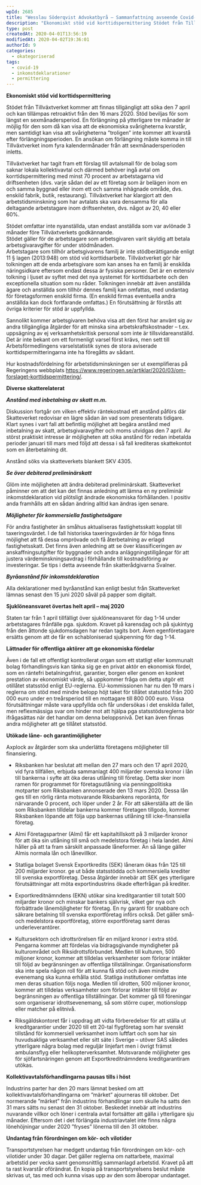 ```yaml
---
wpId: 2685
title: "Wesslau Söderqvist Advokatbyrå – Sammanfattning avseende Covid-19"
description: "Ekonomiskt stöd vid korttidspermittering Stödet från Tillväxtverket kommer att finnas tillgängligt att söka den 7 april och kan tillämpas retroaktivt från den 16 mars 2020. Stöd beviljas för som längst&hellip;"
type: post
createdAt: 2020-04-01T13:56:19
modifiedAt: 2020-04-02T19:36:01
authorId: 9
categories:
  - okategoriserad
tags:
  - covid-19
  - inkomstdeklarationer
  - permittering
---
```


**Ekonomiskt stöd vid korttidspermittering**

Stödet från Tillväxtverket kommer att finnas tillgängligt att söka den 7 april och kan tillämpas retroaktivt från den 16 mars 2020. Stöd beviljas för som längst en sexmånadersperiod. En förlängning på ytterligare tre månader är möjlig för den som då kan visa att de ekonomiska svårigheterna kvarstår, men samtidigt kan visa att svårigheterna ”troligen” inte kommer att kvarstå efter förlängningsperioden. En ansökan om förlängning måste komma in till Tillväxtverket inom fyra kalendermånader från att sexmånadersperioden inletts.

Tillväxtverket har tagit fram ett förslag till avtalsmall för de bolag som saknar lokala kollektivavtal och därmed behöver ingå avtal om korrtidspermittering med minst 70 procent av arbetstagarna vid driftsenheten (dvs. varje sådan del av ett företag som är belägen inom en och samma byggnad eller inom ett och samma inhägnade område, dvs. enskild fabrik, butik, restaurang). Tillväxtverket har klargjort att den arbetstidsminskning som har avtalats ska vara densamma för alla deltagande arbetstagare inom driftsenheten, dvs. något av 20, 40 eller 60%.

Stödet omfattar inte nyanställda, utan endast anställda som var avlönade 3 månader före Tillväxtverkets godkännande.  
Stödet gäller för de arbetstagare som arbetsgivaren varit skyldig att betala arbetsgivaravgifter för under stödmånaden.  
Arbetstagare som tillhör arbetsgivarens familj är inte stödberättigande enligt 11 § lagen (2013:948) om stöd vid korttidsarbete. Tillväxtverket gör här tolkningen att de enda arbetsgivare som kan anses ha en familj är enskilda näringsidkare eftersom endast dessa är fysiska personer. Det är en extensiv tolkning i ljuset av syftet med det nya systemet för korttidsarbete och den exceptionella situation som nu råder. Tolkningen innebär att även anställda ägare och anställda som tillhör dennes familj kan omfattas, med undantag för företagsformen enskild firma. (En enskild firmas eventuella andra anställda kan dock fortfarande omfattas.) En förutsättning är förstås att övriga kriterier för stöd är uppfyllda.

Sannolikt kommer arbetsgivaren behöva visa att den först har använt sig av andra tillgängliga åtgärder för att minska sina arbetskraftskostnader – t.ex. uppsägning av ej verksamhetskritisk personal som inte är tillsvidareanställd. Det är inte bekant om ett formenligt varsel först krävs, men sett till Arbetsförmedlingens varselstatistik synes de stora aviserade korttidspermitteringarna inte ha föregåtts av sådant.

Hur kostnadsfördelning för arbetstidsminskningen ser ut exemplifieras på Regeringens webbplats https://www.regeringen.se/artiklar/2020/03/om-forslaget-korttidspermittering/.

**Diverse skatterelaterat**

_**Anstånd med inbetalning av skatt m.m.**_

Diskussion fortgår om vilken effektiv räntekostnad ett anstånd påförs där Skatteverket redovisar en lägre sådan än vad som presenterats tidigare. Klart synes i vart fall att befintlig möjlighet att begära anstånd med inbetalning av skatt, arbetsgivaravgifter och moms utvidgas den 7 april. Av störst praktiskt intresse är möjligheten att söka anstånd för redan inbetalda perioder januari till mars med följd att dessa i så fall krediteras skattekontot som en återbetalning dit.

Anstånd söks via skatteverkets blankett SKV 4305.

_**Se över debiterad preliminärskatt**_

Glöm inte möjligheten att ändra debiterad preliminärskatt. Skatteverket påminner om att det kan det finnas anledning att lämna en ny preliminär inkomstdeklaration vid plötsligt ändrade ekonomiska förhållanden. I positiv anda framhålls att en sådan ändring alltid kan ändras igen senare.

_**Möjligheter för kommersiella fastighetsägare**_

För andra fastigheter än småhus aktualiseras fastighetsskatt kopplat till taxeringsvärdet. I de fall historiska taxeringsvärden är för höga finns möjlighet att få dessa omprövade och få återbetalning av erlagd fastighetsskatt. Det finns även anledning att se över klassificeringen av anskaffningsutgifter för byggnader och andra anläggningstillgångar för att justera värdeminskningsavdrag i förhållande till kostnadsföring av investeringar. Se tips i detta avseende från skatterådgivarna Svalner.

**_Byråanstånd för inkomstdeklaration_**

Alla deklarationer med byråanstånd kan enligt beslut från Skatteverket lämnas senast den 15 juni 2020 såväl på papper som digitalt.

**Sjuklöneansvaret övertas helt april – maj 2020**

Staten tar från 1 april tillfälligt över sjuklöneansvaret för dag 1-14 under arbetstagares frånfälle pga. sjukdom. Kravet på karensdag och på sjukintyg från den åttonde sjukdomsdagen har redan tagits bort. Även egenföretagare ersätts genom att de får en schabloniserad sjukpenning för dag 1-14.

**Lättnader för offentliga aktörer att ge ekonomiska fördelar**

Även i de fall ett offentligt kontrollerat organ som ett statligt eller kommunalt bolag förhandlingsvis kan tänka sig ge en privat aktör en ekonomisk fördel, som en räntefri betalningsfrist, garantier, borgen eller genom en konkret prestation av ekonomiskt värde, så uppkommer fråga om detta utgör ett otillåtet statsstöd enligt EU-reglerna. EU-kommissionen har nu den 19 mars i reglerna om stöd med mindre belopp höjt taket för tillåtet statsstöd från 200 000 euro under en treårsperiod till en mottagare till 800 000 euro. Vissa förutsättningar måste vara uppfyllda och får undersökas i det enskilda fallet, men reflexmässiga svar om hinder mot att hjälpa pga statsstödsreglerna bör ifrågasättas när det handlar om denna beloppsnivå. Det kan även finnas andra möjligheter att ge tillåtet statsstöd.

**Utökade låne- och garantimöjligheter**

Axplock av åtgärder som ska underlätta företagens möjligheter till finansiering.

*   Riksbanken har beslutat att mellan den 27 mars och den 17 april 2020, vid fyra tillfällen, erbjuda sammanlagt 400 miljarder svenska kronor i lån till bankerna i syfte att öka deras utlåning till företag. Detta sker inom ramen för programmet för företagsutlåning via penningpolitiska motparter som Riksbanken annonserade den 13 mars 2020. Dessa lån ges till en rörlig ränta motsvarande Riksbankens reporänta, för närvarande 0 procent, och löper under 2 år. För att säkerställa att de lån som Riksbanken tilldelar bankerna kommer företagen tillgodo, kommer Riksbanken löpande att följa upp bankernas utlåning till icke-finansiella företag.

*   Almi Företagspartner (Almi) får ett kapitaltillskott på 3 miljarder kronor för att öka sin utlåning till små och medelstora företag i hela landet. Almi håller på att ta fram särskilt anpassade låneformer. Än så länge gäller Almis normala lån och lånevillkor.

*   Statliga bolaget Svensk Exportkredits (SEK) låneram ökas från 125 till 200 miljarder kronor. ge ut både statsstödda och kommersiella krediter till svenska exportföretag. Dessa åtgärder innebär att SEK ges ytterligare förutsättningar att möta exportindustrins ökade efterfrågan på krediter.

*   Exportkreditnämndens (EKN) utökar sina kreditgarantier till totalt 500 miljarder kronor och minskar bankers självrisk, vilket ger nya och förbättrade lånemöjligheter för företag. En ny garanti för snabbare och säkrare betalning till svenska exportföretag införs också. Det gäller små- och medelstora exportföretag, större exportföretag samt deras underleverantörer.

*   Kultursektorn och idrottsrörelsen får en miljard kronor i extra stöd. Pengarna kommer att fördelas via bidragsgivande myndigheter på kulturområdet och Riksidrottsförbundet. Medlen till kulturen, 500 miljoner kronor, kommer att tilldelas verksamheter som förlorar intäkter till följd av begränsningen av offentliga tillställningar. Organisationsform ska inte spela någon roll för att kunna få stöd och även mindre evenemang ska kunna erhålla stöd. Statliga institutioner omfattas inte men deras situation följs noga. Medlen till idrotten, 500 miljoner kronor, kommer att tilldelas verksamheter som förlorar intäkter till följd av begränsningen av offentliga tillställningar. Det kommer gå till föreningar som organiserar idrottsevenemang, så som större cuper, motionslopp eller matcher på elitnivå.

*   Riksgäldskontoret får i uppdrag att vidta förberedelser för att ställa ut kreditgarantier under 2020 till ett 20-tal flygföretag som har svenskt tillstånd för kommersiell verksamhet inom luftfart och som har sin huvudsakliga verksamhet eller sitt säte i Sverige – utöver SAS således ytterligare några bolag med reguljär linjefart men i övrigt främst ambulansflyg eller helikopterverksamhet. Motsvarande möjligheter ges för sjöfartsnäringen genom att Exportkreditnämndens kreditgarantiram utökas.

**Kollektivavtalsförhandlingarna pausas tills i höst**

Industrins parter har den 20 mars lämnat besked om att kollektivavtalsförhandlingarna om ”märket” ajourneras till oktober. Det normerande ”märket” från industrins förhandlingar som skulle ha satts den 31 mars sätts nu senast den 31 oktober. Beskedet innebär att industrins nuvarande villkor och löner i centrala avtal fortsätter att gälla i ytterligare sju månader. Eftersom det i det förlängda industriavtalet inte finns några lönehöjningar under 2020 ”fryses” lönerna till den 31 oktober.

  
**Undantag från förordningen om kör- och vilotider**

Transportstyrelsen har medgett undantag från förordningen om kör- och vilotider under 30 dagar. Det gäller reglerna om nattarbete, maximal arbetstid per vecka samt genomsnittlig sammanlagd arbetstid. Kravet på att ta rast kvarstår oförändrat. En kopia på transportstyrelsens beslut måste skrivas ut, tas med och kunna visas upp av den som åberopar undantaget.